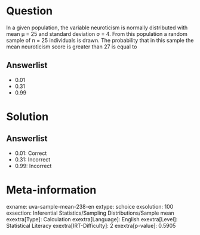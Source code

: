Question
========

In a given population, the variable neuroticism is normally distributed with mean μ = 25 and standard deviation σ = 4. From this population a random sample of n = 25 individuals is drawn. The probability that in this sample the mean neuroticism score is greater than 27 is equal to

Answerlist
----------

* 0.01
* 0.31
* 0.99

Solution
========

Answerlist
----------

* 0.01: Correct
* 0.31: Incorrect
* 0.99: Incorrect

Meta-information
================
exname: uva-sample-mean-238-en
extype: schoice
exsolution: 100
exsection: Inferential Statistics/Sampling Distributions/Sample mean
exextra[Type]: Calculation
exextra[Language]: English
exextra[Level]: Statistical Literacy
exextra[IRT-Difficulty]: 2
exextra[p-value]: 0.5905
